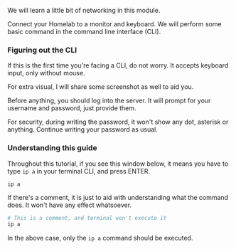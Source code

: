 
We will learn a little bit of networking in this module.

Connect your Homelab to a monitor and keyboard. We will perform some basic command in the command line interface (CLI).

### Figuring out the CLI

If this is the first time you're facing a CLI, do not worry. It accepts keyboard input, only without mouse.

For extra visual, I will share some screenshot as well to aid you.

Before anything, you should log into the server. It will prompt for your username and password, just provide them.

For security, during writing the password, it won't show any dot, asterisk or anything. Continue writing your password as usual.

### Understanding this guide

Throughout this tutorial, if you see this window below, it means you have to type `ip a` in your terminal CLI, and press ENTER.

```
ip a
```

If there's a comment, it is just to aid with understanding what the command does. It won't have any effect whatsoever.

```bash
# This is a comment, and terminal won't execute it
ip a
```

In the above case, only the `ip a` command should be executed.
